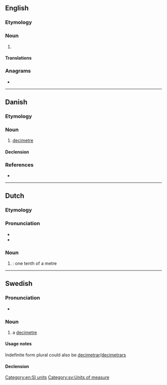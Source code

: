 {{also|deciméter|decimēter|deci-meter}}
==English==

===Etymology===
{{prefix|en|deci|meter}}

===Noun===
{{en-noun}}

# {{alternative spelling of|en|decimetre|from=US}}

====Translations====
{{trans-see|decimetre}}

===Anagrams===
* {{anagrams|en|a=cdeeeimrt|decimetre}}

[[Category:en:SI units]]

----

==Danish==

===Etymology===
{{affix|da|deci-|meter}}

===Noun===
{{da-noun|en}}

# [[decimetre]]

====Declension====
{{da-noun-infl|en||ne}}

===References===
* {{R:Den Danske Ordbog}}

----

==Dutch==

===Etymology===
{{prefix|nl|deci|meter}}

===Pronunciation===
* {{audio|nl|Nl-decimeter.ogg|Audio}}
* {{hyphenation|nl|de|ci|me|ter}}

===Noun===
{{nl-noun|m|-s|decimetertje}}

# {{l|en|decimetre}}: one tenth of a metre

----

==Swedish==

===Pronunciation===
* {{IPA|sv|/dɛsɪˈmeːtɛr/|/ˈdɛsɪmeːtɛr/}}

===Noun===
{{sv-noun|c}}

# a [[decimetre]]

====Usage notes====
Indefinite form plural could also be [[decimetrar]]/[[decimetrars]]

====Declension====
{{sv-noun-irreg-c|2=decimetern|3=decimeter|4=decimeterna}}

[[Category:sv:Units of measure]]